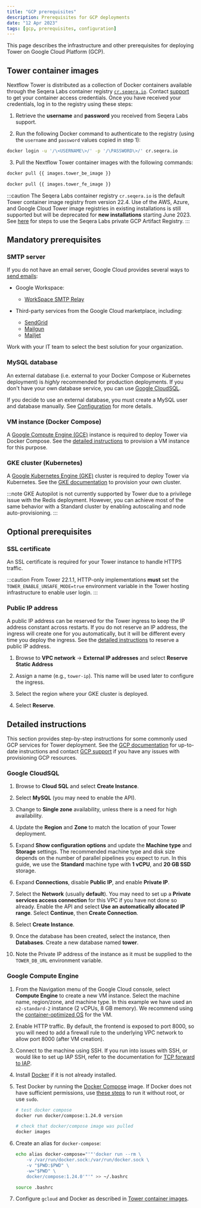 ```yaml
---
title: "GCP prerequisites"
description: Prerequisites for GCP deployments
date: "12 Apr 2023"
tags: [gcp, prerequisites, configuration]
---
```


This page describes the infrastructure and other prerequisites for deploying Tower on Google Cloud Platform (GCP).

## Tower container images

Nextflow Tower is distributed as a collection of Docker containers available through the Seqera Labs
container registry [`cr.seqera.io`](https://cr.seqera.io). Contact [support](https://support.seqera.io) to get your container access credentials. Once you have received your credentials, log in to the registry using these steps:

1. Retrieve the **username** and **password** you received from Seqera Labs support.

2. Run the following Docker command to authenticate to the registry (using the `username` and `password` values copied in step 1):

```bash
docker login -u '/\<USERNAME\>/' -p '/\PASSWORD\>/' cr.seqera.io
```

3. Pull the Nextflow Tower container images with the following commands:

```bash
docker pull {{ images.tower_be_image }}

docker pull {{ images.tower_fe_image }}
```

:::caution
The Seqera Labs container registry `cr.seqera.io` is the default Tower container image registry from version 22.4. Use of the AWS, Azure, and Google Cloud Tower image registries in existing installations is still supported but will be deprecated for **new installations** starting June 2023. See [here](../advanced-topics/seqera-container-images.mdx) for steps to use the Seqera Labs private GCP Artifact Registry.
:::

## Mandatory prerequisites

### SMTP server

If you do not have an email server, Google Cloud provides several ways to [send emails](https://cloud.google.com/compute/docs/tutorials/sending-mail):

- Google Workspace:

  - [WorkSpace SMTP Relay](https://support.google.com/a/answer/2956491?hl=en)

- Third-party services from the Google Cloud marketplace, including:

  - [SendGrid](https://cloud.google.com/compute/docs/tutorials/sending-mail/using-sendgrid)
  - [Mailgun](https://cloud.google.com/compute/docs/tutorials/sending-mail/using-mailgun)
  - [Mailjet](https://cloud.google.com/compute/docs/tutorials/sending-mail/using-mailjet)

Work with your IT team to select the best solution for your organization.

### MySQL database

An external database (i.e. external to your Docker Compose or Kubernetes deployment) is _highly_ recommended for production deployments. If you don't have your own database service, you can use [Google CloudSQL](https://cloud.google.com/sql/docs/mysql/quickstart).

If you decide to use an external database, you must create a MySQL user and database manually. See [Configuration](../configuration/database_and_redis.mdx) for more details.

### VM instance (Docker Compose)

A [Google Compute Engine (GCE)](https://cloud.google.com/compute) instance is required to deploy Tower via Docker Compose. See the [detailed instructions](#detailed-instructions) to provision a VM instance for this purpose.

### GKE cluster (Kubernetes)

A [Google Kubernetes Engine (GKE)](https://cloud.google.com/kubernetes-engine) cluster is required to deploy Tower via Kubernetes. See the [GKE documentation](https://cloud.google.com/kubernetes-engine/docs) to provision your own cluster.

:::note
GKE Autopilot is not currently supported by Tower due to a privilege issue with the Redis deployment. However, you can achieve most of the same behavior with a Standard cluster by enabling autoscaling and node auto-provisioning.
:::

## Optional prerequisites

### SSL certificate

An SSL certificate is required for your Tower instance to handle HTTPS traffic.

:::caution
From Tower 22.1.1, HTTP-only implementations **must** set the `TOWER_ENABLE_UNSAFE_MODE=true` environment variable in the Tower hosting infrastructure to enable user login.
:::

### Public IP address

A public IP address can be reserved for the Tower ingress to keep the IP address constant across restarts. If you do not reserve an IP address, the ingress will create one for you automatically, but it will be different every time you deploy the ingress. See the [detailed instructions](#detailed-instructions) to reserve a public IP address.

1. Browse to **VPC network** → **External IP addresses** and select **Reserve Static Address**

2. Assign a name (e.g., `tower-ip`). This name will be used later to configure the ingress.

3. Select the region where your GKE cluster is deployed.

4. Select **Reserve**.

## Detailed instructions

This section provides step-by-step instructions for some commonly used GCP services for Tower deployment. See the [GCP documentation](https://cloud.google.com/docs) for up-to-date instructions and contact [GCP support](https://cloud.google.com/support-hub) if you have any issues with provisioning GCP resources.

### Google CloudSQL

1. Browse to **Cloud SQL** and select **Create Instance**.

2. Select **MySQL** (you may need to enable the API).

3. Change to **Single zone** availability, unless there is a need for high availability.

4. Update the **Region** and **Zone** to match the location of your Tower deployment.

5. Expand **Show configuration options** and update the **Machine type** and **Storage** settings. The recommended machine type and disk size depends on the number of parallel pipelines you expect to run. In this guide, we use the **Standard** machine type with **1 vCPU**, and **20 GB SSD** storage.

6. Expand **Connections**, disable **Public IP**, and enable **Private IP**.

7. Select the **Network** (usually **default**). You may need to set up a **Private services access connection** for this VPC if you have not done so already. Enable the API and select **Use an automatically allocated IP range**. Select **Continue**, then **Create Connection**.

8. Select **Create Instance**.

9. Once the database has been created, select the instance, then **Databases**. Create a new database named **tower**.

10. Note the Private IP address of the instance as it must be supplied to the `TOWER_DB_URL` environment variable.

### Google Compute Engine

1. From the Navigation menu of the Google Cloud console, select **Compute Engine** to create a new VM instance. Select the machine name, region/zone, and machine type. In this example we have used an `e2-standard-2` instance (2 vCPUs, 8 GB memory). We recommend using the [container-optimized OS](https://cloud.google.com/community/tutorials/docker-compose-on-container-optimized-os) for the VM.

2. Enable HTTP traffic. By default, the frontend is exposed to port 8000, so you will need to add a firewall rule to the underlying VPC network to allow port 8000 (after VM creation).

3. Connect to the machine using SSH. If you run into issues with SSH, or would like to set up IAP SSH, refer to the documentation for [TCP forward to IAP](https://cloud.google.com/iap/docs/using-tcp-forwarding).

4. Install [Docker](https://docs.docker.com/engine/install/debian/) if it is not already installed.

5. Test Docker by running the [Docker Compose](https://hub.docker.com/r/docker/compose/tags/) image. If Docker does not have sufficient permissions, use [these steps](https://docs.docker.com/engine/install/linux-postinstall/#manage-docker-as-a-non-root-user) to run it without root, or use `sudo`.

   ```bash
   # test docker compose
   docker run docker/compose:1.24.0 version

   # check that docker/compose image was pulled
   docker images
   ```

6. Create an alias for `docker-compose`:

   ```bash
   echo alias docker-compose="'"'docker run --rm \
       -v /var/run/docker.sock:/var/run/docker.sock \
       -v "$PWD:$PWD" \
       -w="$PWD" \
       docker/compose:1.24.0'"'" >> ~/.bashrc

   source .bashrc
   ```

7. Configure `gcloud` and Docker as described in [Tower container images](#tower-container-images).
